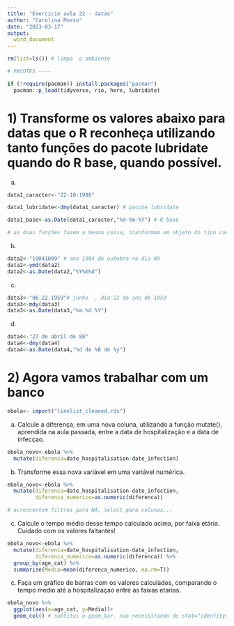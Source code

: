 ```yaml
---
title: "Exercicio aula 22 - datas"
author: "Carolina Musso"
date: "2023-03-17"
output:
  word_document
---
```


```r
rm(list=ls()) # limpa  o ambiente

# PACOTES ----

if (!require(pacman)) install.packages("pacman")
  pacman::p_load(tidyverse, rio, here, lubridate)
```

# 1) Transforme os valores abaixo para datas que o R reconheça utilizando tanto funções do pacote lubridate quando do R base, quando possível.

a) 
```r
data1_caracter<-"22-10-1986"

data1_lubridate<-dmy(data1_caracter) # pacote lubridate

data1_base<-as.Date(data1_caracter,"%d-%m-%Y") # R base

# as duas funções fazem a mesma coisa, tranformam um objeto do tipo caracter, para um ubjecvto que o R reconhece como data.
```

b)
```r
data2<-"19041009" # ano 1904 de outubro no dia 09
data2<-ymd(data2)
data2<-as.Date(data2,"%Y%m%d")
```

c)
```r
data3<-"06.22.1959"# junho  , dia 22 do ano de 1959
data3<-mdy(data3)
data3<-as.Date(data3,"%m.%d.%Y")

```

d) 
```r
data4<-"27 de abril de 88"
data4<-dmy(data4)
data4<-as.Date(data4,"%d de %B de %y")

```


# 2) Agora vamos trabalhar com um banco

```r
ebola<- import("linelist_cleaned.rds")
```

a) Calcule a diferença, em uma nova coluna, utilizando a função mutate(), aprendida na aula passada, entre a data de hospitalização e a data de infecçao. 

```r
ebola_novo<-ebola %>% 
  mutate(diferenca=date_hospitalisation-date_infection)
```

b) Transforme essa nova variável em uma variável numérica. 

```r
ebola_novo<-ebola %>% 
  mutate(diferenca=date_hospitalisation-date_infection,
         diferenca_numerico=as.numeric(diferenca))

# acrescentem filtros para NA, select para colunas...
```

c) Calcule o tempo médio desse tempo calculado acima, por faixa etária. Cuidado com os valores faltantes!
```r
ebola_novo<-ebola %>% 
  mutate(diferenca=date_hospitalisation-date_infection,
         diferenca_numerico=as.numeric(diferenca)) %>% 
  group_by(age_cat) %>% 
  summarise(Media=mean(diferenca_numerico, na.rm=T))
```

c) Faça um gráfico de barras com os valores calculados, comparando o tempo medio até a hospitalizaçao entre as faixas etarias. 
```r
ebola_novo %>% 
  ggplot(aes(x=age_cat, y=Media))+
  geom_col() # subtitui o geom_bar, nao necessitando do stat="identity"

  
```

